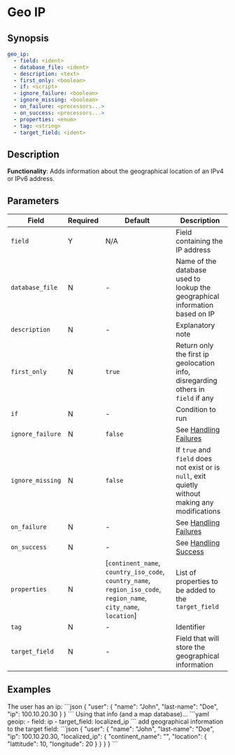 # Geo IP

## Synopsis

```yaml {2}
geo_ip:
  - field: <ident>
  - database_file: <ident>
  - description: <text>
  - first_only: <boolean>
  - if: <script>
  - ignore_failure: <boolean>
  - ignore_missing: <boolean>
  - on_failure: <processors...>
  - on_success: <processors...>
  - properties: <enum>
  - tag: <string>
  - target_field: <ident>
```

## Description

**Functionality**: Adds information about the geographical location of an IPv4 or IPv6 address.

## Parameters

|Field|Required|Default|Description|
|---|---|---|---|
|`field`|Y|N/A|Field containing the IP address|
|`database_file`|N|-|Name of the database used to lookup the geographical information based on IP|
|`description`|N|-|Explanatory note|
|`first_only`|N|`true`|Return only the first ip geolocation info, disregarding others in `field` if any|
|`if`|N|-|Condition to run|
|`ignore_failure`|N|`false`|See [Handling Failures](../handling-failures.mdx)|
|`ignore_missing`|N|`false`|If `true` and `field` does not exist or is `null`, exit quietly without making any modifications|
|`on_failure`|N|-|See [Handling Failures](../handling-failures.mdx)|
|`on_success`|N|-|See [Handling Success](../handling-success.mdx)|
|`properties`|N|[`continent_name`, `country_iso_code`, `country_name`, `region_iso_code`, `region_name`, `city_name`, `location`]|List of properties to be added to the `target_field`|
|`tag`|N|-|Identifier|
|`target_field`|N|-|Field that will store the geographical information|

## Examples

<ExampleGrid>
  <CommentCol>
    The user has an ip:
  </CommentCol>
  <CodeCol>
    ```json
    {
      "user": {
        "name": "John",
        "last-name": "Doe",
        "ip": 100.10.20.30
      }
    }
    ```
  </CodeCol>

  <CommentCol>
    Using that info (and a map database)...
  </CommentCol>
  <CodeCol>
    ```yaml
    geoip:
      - field: ip
      - target_field: localized_ip
    ```
  </CodeCol>

  <CommentCol>
    add geographical information to the target field:
  </CommentCol>
  <CodeCol>
    ```json
    {
      "user": {
        "name": "John",
        "last-name": "Doe",
        "ip": 100.10.20.30,
        "localized_ip": {
          "continent_name": "<a-continent",
          "country_name": "<a-country>",
          "location": {
            "lattitude": 10,
            "longitude": 20
          }
        }
      }
    }
    ```
  </CodeCol>
</ExampleGrid>

